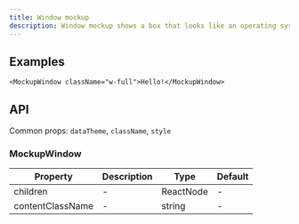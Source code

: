 ```yaml
---
title: Window mockup
description: Window mockup shows a box that looks like an operating system window.
---
```


## Examples

```tsx live
<MockupWindow className="w-full">Hello!</MockupWindow>
```

## API

Common props: `dataTheme`, `className`, `style`

### MockupWindow

| Property         | Description | Type      | Default |
| ---------------- | ----------- | --------- | ------- |
| children         | -           | ReactNode | -       |
| contentClassName | -           | string    | -       |
